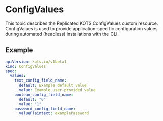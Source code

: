 # ConfigValues

This topic describes the Replicated KOTS ConfigValues custom resource. ConfigValues is used to provide application-specific configuration values during automated (headless) installations with the CLI.

## Example

```yaml
apiVersion: kots.io/v1beta1
kind: ConfigValues
spec:
  values:
    text_config_field_name:
      default: Example default value
      value: Example user-provided value
    boolean_config_field_name:
      default: "0"
      value: "1"
    password_config_field_name:
      valuePlaintext: examplePassword
```